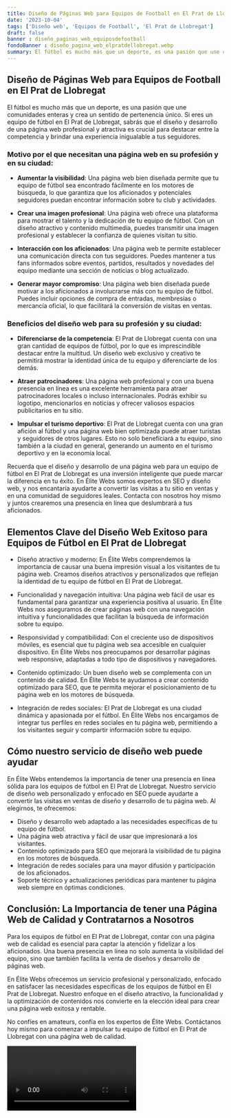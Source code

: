 ```yaml
---
title: Diseño de Páginas Web para Equipos de Football en El Prat de Llobregat
date: '2023-10-04'
tags: ['Diseño web', 'Equipos de Football', 'El Prat de Llobregat']
draft: false
banner : diseño_paginas_web_equiposdefootball
fondoBanner : diseño_pagina_web_elpratdellobregat.webp
summary: El fútbol es mucho más que un deporte, es una pasión que une comunidades enteras y crea un sentido de pertenencia único. Si eres un equipo de fútbol en El Prat de Llobregat, sabrás que el diseño y desarrollo de una página web profesional y atractiva es crucial para destacar entre la competencia y brindar una experiencia inigualable a tus seguidores.
---
```


## Diseño de Páginas Web para Equipos de Football en El Prat de Llobregat

El fútbol es mucho más que un deporte, es una pasión que une comunidades enteras y crea un sentido de pertenencia único. Si eres un equipo de fútbol en El Prat de Llobregat, sabrás que el diseño y desarrollo de una página web profesional y atractiva es crucial para destacar entre la competencia y brindar una experiencia inigualable a tus seguidores.

### Motivo por el que necesitan una página web en su profesión y en su ciudad:

* **Aumentar la visibilidad**: Una página web bien diseñada permite que tu equipo de fútbol sea encontrado fácilmente en los motores de búsqueda, lo que garantiza que los aficionados y potenciales seguidores puedan encontrar información sobre tu club y actividades.

* **Crear una imagen profesional**: Una página web ofrece una plataforma para mostrar el talento y la dedicación de tu equipo de fútbol. Con un diseño atractivo y contenido multimedia, puedes transmitir una imagen profesional y establecer la confianza de quienes visitan tu sitio.

* **Interacción con los aficionados**: Una página web te permite establecer una comunicación directa con tus seguidores. Puedes mantener a tus fans informados sobre eventos, partidos, resultados y novedades del equipo mediante una sección de noticias o blog actualizado.

* **Generar mayor compromiso**: Una página web bien diseñada puede motivar a los aficionados a involucrarse más con tu equipo de fútbol. Puedes incluir opciones de compra de entradas, membresías o mercancía oficial, lo que facilitará la conversión de visitas en ventas.

### Beneficios del diseño web para su profesión y su ciudad:

* **Diferenciarse de la competencia**: El Prat de Llobregat cuenta con una gran cantidad de equipos de fútbol, por lo que es imprescindible destacar entre la multitud. Un diseño web exclusivo y creativo te permitirá mostrar la identidad única de tu equipo y diferenciarte de los demás.

* **Atraer patrocinadores**: Una página web profesional y con una buena presencia en línea es una excelente herramienta para atraer patrocinadores locales o incluso internacionales. Podrás exhibir su logotipo, mencionarlos en noticias y ofrecer valiosos espacios publicitarios en tu sitio.

* **Impulsar el turismo deportivo**: El Prat de Llobregat cuenta con una gran afición al fútbol y una página web bien optimizada puede atraer turistas y seguidores de otros lugares. Esto no solo beneficiará a tu equipo, sino también a la ciudad en general, generando un aumento en el turismo deportivo y en la economía local.

Recuerda que el diseño y desarrollo de una página web para un equipo de fútbol en El Prat de Llobregat es una inversión inteligente que puede marcar la diferencia en tu éxito. En Élite Webs somos expertos en SEO y diseño web, y nos encantaría ayudarte a convertir las visitas a tu sitio en ventas y en una comunidad de seguidores leales. Contacta con nosotros hoy mismo y juntos crearemos una presencia en línea que deslumbrará a tus aficionados.

<GifSeo />

<Cta />

## Elementos Clave del Diseño Web Exitoso para Equipos de Fútbol en El Prat de Llobregat

- Diseño atractivo y moderno: En Élite Webs comprendemos la importancia de causar una buena impresión visual a los visitantes de tu página web. Creamos diseños atractivos y personalizados que reflejan la identidad de tu equipo de fútbol en El Prat de Llobregat.

- Funcionalidad y navegación intuitiva: Una página web fácil de usar es fundamental para garantizar una experiencia positiva al usuario. En Élite Webs nos aseguramos de crear páginas web con una navegación intuitiva y funcionalidades que facilitan la búsqueda de información sobre tu equipo.

- Responsividad y compatibilidad: Con el creciente uso de dispositivos móviles, es esencial que tu página web sea accesible en cualquier dispositivo. En Élite Webs nos preocupamos por desarrollar páginas web responsive, adaptadas a todo tipo de dispositivos y navegadores.

- Contenido optimizado: Un buen diseño web se complementa con un contenido de calidad. En Élite Webs te ayudamos a crear contenido optimizado para SEO, que te permita mejorar el posicionamiento de tu página web en los motores de búsqueda.

- Integración de redes sociales: El Prat de Llobregat es una ciudad dinámica y apasionada por el fútbol. En Élite Webs nos encargamos de integrar tus perfiles en redes sociales en tu página web, permitiendo a los visitantes seguir y compartir información sobre tu equipo.

## Cómo nuestro servicio de diseño web puede ayudar

En Élite Webs entendemos la importancia de tener una presencia en línea sólida para los equipos de fútbol en El Prat de Llobregat. Nuestro servicio de diseño web personalizado y enfocado en SEO puede ayudarte a convertir las visitas en ventas de diseño y desarrollo de tu página web. Al elegirnos, te ofrecemos:

- Diseño y desarrollo web adaptado a las necesidades específicas de tu equipo de fútbol.
- Una página web atractiva y fácil de usar que impresionará a los visitantes.
- Contenido optimizado para SEO que mejorará la visibilidad de tu página en los motores de búsqueda.
- Integración de redes sociales para una mayor difusión y participación de los aficionados.
- Soporte técnico y actualizaciones periódicas para mantener tu página web siempre en óptimas condiciones.

## Conclusión: La Importancia de tener una Página Web de Calidad y Contratarnos a Nosotros

Para los equipos de fútbol en El Prat de Llobregat, contar con una página web de calidad es esencial para captar la atención y fidelizar a los aficionados. Una buena presencia en línea no solo aumenta la visibilidad del equipo, sino que también facilita la venta de diseños y desarrollo de páginas web.

En Élite Webs ofrecemos un servicio profesional y personalizado, enfocado en satisfacer las necesidades específicas de los equipos de fútbol en El Prat de Llobregat. Nuestro enfoque en el diseño atractivo, la funcionalidad y la optimización de contenidos nos convierte en la elección ideal para crear una página web exitosa y rentable.

No confíes en amateurs, confía en los expertos de Élite Webs. Contáctanos hoy mismo para comenzar a impulsar tu equipo de fútbol en El Prat de Llobregat con una página web de calidad.

<Video />

<CtaBot job='Equipos de Football' city='El Prat de Llobregat'/>

<Gmaps query='El Prat de Llobregat+españa+maps' />